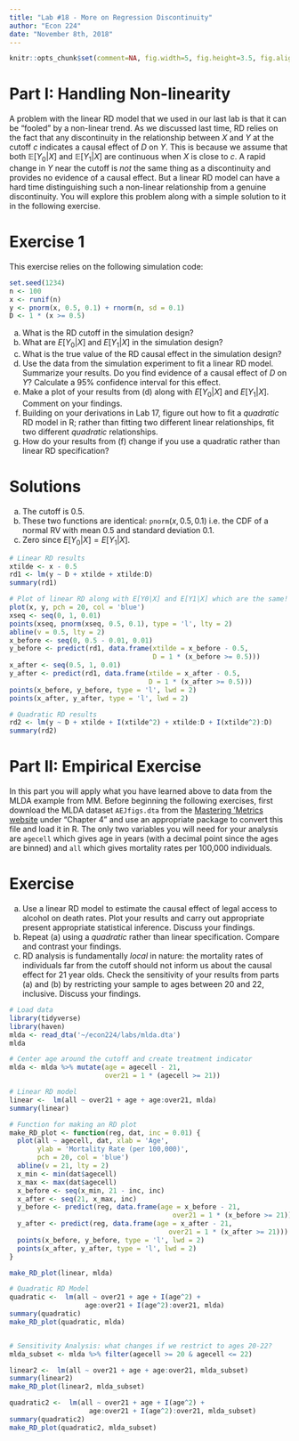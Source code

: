 ```yaml
---
title: "Lab #18 - More on Regression Discontinuity"
author: "Econ 224"
date: "November 8th, 2018"
---
```


<!-- knitr global options -->
```r
knitr::opts_chunk$set(comment=NA, fig.width=5, fig.height=3.5, fig.align = 'center')
```

# Part I: Handling Non-linearity
A problem with the linear RD model that we used in our last lab is that it can be "fooled" by a non-linear trend.
As we discussed last time, RD relies on the fact that any discontinuity in the relationship between $X$ and $Y$ at the cutoff $c$ indicates a causal effect of $D$ on $Y$.
This is because we assume that both $\mathbb{E}[Y_0|X]$ and $\mathbb{E}[Y_1|X]$ are continuous when $X$ is close to $c$. 
A rapid change in $Y$ near the cutoff is *not* the same thing as a discontinuity and provides no evidence of a causal effect.
But a linear RD model can have a hard time distinguishing such a non-linear relationship from a genuine discontinuity.
You will explore this problem along with a simple solution to it in the following exercise.

# Exercise 1
This exercise relies on the following simulation code:
```r
set.seed(1234)
n <- 100
x <- runif(n)
y <- pnorm(x, 0.5, 0.1) + rnorm(n, sd = 0.1)
D <- 1 * (x >= 0.5)
```
(a) What is the RD cutoff in the simulation design?
(b) What are $E[Y_0|X]$ and $E[Y_1|X]$ in the simulation design?
(c) What is the true value of the RD causal effect in the simulation design?
(d) Use the data from the simulation experiment to fit a linear RD model. Summarize your results. Do you find evidence of a causal effect of $D$ on $Y$? Calculate a 95\% confidence interval for this effect.
(e) Make a plot of your results from (d) along with $E[Y_0|X]$ and $E[Y_1|X]$. Comment on your findings.
(f) Building on your derivations in Lab 17, figure out how to fit a *quadratic* RD model in R; rather than fitting two different linear relationships, fit two different *quadratic* relationships.
(g) How do your results from (f) change if you use a quadratic rather than linear RD specification?

# Solutions
<!-- ANS_START -->
(a) The cutoff is $0.5$.
(b) These two functions are identical: $\texttt{pnorm}(x, 0.5, 0.1)$ i.e. the CDF of a normal RV with mean 0.5 and standard deviation 0.1.
(c) Zero since $E[Y_0|X] = E[Y_1|X]$.

```r

# Linear RD results
xtilde <- x - 0.5
rd1 <- lm(y ~ D + xtilde + xtilde:D)
summary(rd1)

# Plot of linear RD along with E[Y0|X] and E[Y1|X] which are the same!
plot(x, y, pch = 20, col = 'blue')
xseq <- seq(0, 1, 0.01)
points(xseq, pnorm(xseq, 0.5, 0.1), type = 'l', lty = 2)
abline(v = 0.5, lty = 2)
x_before <- seq(0, 0.5 - 0.01, 0.01)
y_before <- predict(rd1, data.frame(xtilde = x_before - 0.5, 
                                    D = 1 * (x_before >= 0.5)))
x_after <- seq(0.5, 1, 0.01)
y_after <- predict(rd1, data.frame(xtilde = x_after - 0.5, 
                                   D = 1 * (x_after >= 0.5)))
points(x_before, y_before, type = 'l', lwd = 2)
points(x_after, y_after, type = 'l', lwd = 2)

# Quadratic RD results
rd2 <- lm(y ~ D + xtilde + I(xtilde^2) + xtilde:D + I(xtilde^2):D)
summary(rd2)

```
<!-- ANS_END -->

# Part II: Empirical Exercise

In this part you will apply what you have learned above to data from the MLDA example from MM.
Before beginning the following exercises, first download the MLDA dataset `AEJfigs.dta` from the [Mastering 'Metrics website](http://masteringmetrics.com/resources) under "Chapter 4" and use an appropriate package to convert this file and load it in R.
The only two variables you will need for your analysis are `agecell` which gives age in years (with a decimal point since the ages are binned) and `all` which gives mortality rates per 100,000 individuals.

# Exercise
(a) Use a linear RD model to estimate the causal effect of legal access to alcohol on death rates. Plot your results and carry out appropriate present appropriate statistical inference. Discuss your findings. 
(b) Repeat (a) using a *quadratic* rather than linear specification. Compare and contrast your findings.
(c) RD analysis is fundamentally *local* in nature: the mortality rates of individuals far from the cutoff should not inform us about the causal effect for 21 year olds. Check the sensitivity of your results from parts (a) and (b) by restricting your sample to ages between 20 and 22, inclusive. Discuss your findings.

<!-- ANS_START -->
```r

# Load data
library(tidyverse)
library(haven)
mlda <- read_dta('~/econ224/labs/mlda.dta')
mlda

# Center age around the cutoff and create treatment indicator
mlda <- mlda %>% mutate(age = agecell - 21,
                        over21 = 1 * (agecell >= 21))

# Linear RD model 
linear <-  lm(all ~ over21 + age + age:over21, mlda)
summary(linear)

# Function for making an RD plot 
make_RD_plot <- function(reg, dat, inc = 0.01) {
  plot(all ~ agecell, dat, xlab = 'Age', 
       ylab = 'Mortality Rate (per 100,000)',
       pch = 20, col = 'blue')
  abline(v = 21, lty = 2)
  x_min <- min(dat$agecell)
  x_max <- max(dat$agecell)
  x_before <- seq(x_min, 21 - inc, inc)
  x_after <- seq(21, x_max, inc)
  y_before <- predict(reg, data.frame(age = x_before - 21,  
                                         over21 = 1 * (x_before >= 21)))
  y_after <- predict(reg, data.frame(age = x_after - 21,  
                                        over21 = 1 * (x_after >= 21)))
  points(x_before, y_before, type = 'l', lwd = 2)
  points(x_after, y_after, type = 'l', lwd = 2)
}

make_RD_plot(linear, mlda)

# Quadratic RD Model
quadratic <-  lm(all ~ over21 + age + I(age^2) +  
                   age:over21 + I(age^2):over21, mlda)
summary(quadratic)
make_RD_plot(quadratic, mlda)


# Sensitivity Analysis: what changes if we restrict to ages 20-22?
mlda_subset <- mlda %>% filter(agecell >= 20 & agecell <= 22)

linear2 <-  lm(all ~ over21 + age + age:over21, mlda_subset)
summary(linear2)
make_RD_plot(linear2, mlda_subset)

quadratic2 <-  lm(all ~ over21 + age + I(age^2) + 
                    age:over21 + I(age^2):over21, mlda_subset)
summary(quadratic2)
make_RD_plot(quadratic2, mlda_subset)
```
<!-- ANS_END -->


